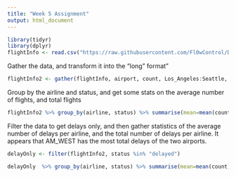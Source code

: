 ```yaml
---
title: "Week 5 Assignment"
output: html_document
---
```

```r
library(tidyr)
library(dplyr)
flightInfo <- read.csv("https://raw.githubusercontent.com/Fl0wControl/Data607/master/Week5_Assignment/assignment.csv",header=TRUE,sep=",")
```

Gather the data, and transform it into the "long" format"

```r
flightInfo2 <- gather(flightInfo, airport, count, Los_Angeles:Seattle, factor_key=TRUE)
```

Group by the airline and status, and get some stats on the average number of flights, and total flights
```r
flightInfo2 %>% group_by(airline, status) %>% summarise(mean=mean(count), sum=sum(count))
```

Filter the data to get delays only, and then gather statistics of the average number of delays per airline, and the total number of delays per airline. It appears that AM_WEST has the most total delays of the two airports.

```r
delayOnly <- filter(flightInfo2, status %in% "delayed")

delayOnly  %>% group_by(airline, status) %>% summarise(mean=mean(count), sum=sum(count))
```